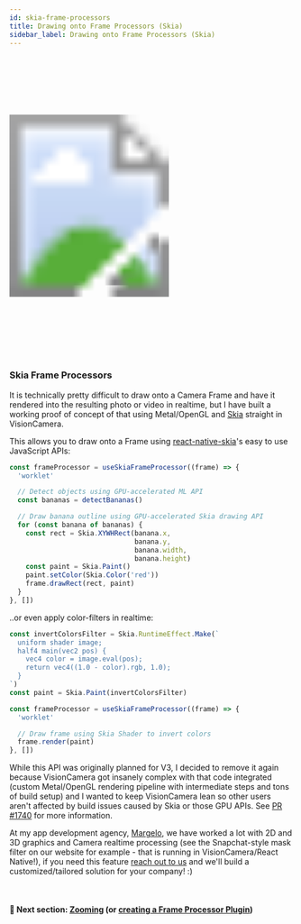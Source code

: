 ```yaml
---
id: skia-frame-processors
title: Drawing onto Frame Processors (Skia)
sidebar_label: Drawing onto Frame Processors (Skia)
---
```



<div>
  <svg xmlns="http://www.w3.org/2000/svg" width="283" height="535" style={{ float: 'right' }}>
    <image href={useBaseUrl("img/demo_drawing.mp4")} x="18" y="33" width="247" height="469"  />
    <image href={useBaseUrl("img/frame.png")} width="283" height="535" />
  </svg>
</div>

### Skia Frame Processors

It is technically pretty difficult to draw onto a Camera Frame and have it rendered into the resulting photo or video in realtime, but I have built a working proof of concept of that using Metal/OpenGL and [Skia](https://skia.org) straight in VisionCamera.

This allows you to draw onto a Frame using [react-native-skia](https://shopify.github.io/react-native-skia/)'s easy to use JavaScript APIs:

```ts
const frameProcessor = useSkiaFrameProcessor((frame) => {
  'worklet'

  // Detect objects using GPU-accelerated ML API
  const bananas = detectBananas()

  // Draw banana outline using GPU-accelerated Skia drawing API
  for (const banana of bananas) {
    const rect = Skia.XYWHRect(banana.x,
                               banana.y,
                               banana.width,
                               banana.height)
    const paint = Skia.Paint()
    paint.setColor(Skia.Color('red'))
    frame.drawRect(rect, paint)
  }
}, [])
```

..or even apply color-filters in realtime:

```ts
const invertColorsFilter = Skia.RuntimeEffect.Make(`
  uniform shader image;
  half4 main(vec2 pos) {
    vec4 color = image.eval(pos);
    return vec4((1.0 - color).rgb, 1.0);
  }
`)
const paint = Skia.Paint(invertColorsFilter)

const frameProcessor = useSkiaFrameProcessor((frame) => {
  'worklet'

  // Draw frame using Skia Shader to invert colors
  frame.render(paint)
}, [])
```

While this API was originally planned for V3, I decided to remove it again because VisionCamera got insanely complex with that code integrated (custom Metal/OpenGL rendering pipeline with intermediate steps and tons of build setup) and I wanted to keep VisionCamera lean so other users aren't affected by build issues caused by Skia or those GPU APIs. See [PR #1740](https://github.com/mrousavy/react-native-vision-camera/pull/1740) for more information.

At my app development agency, [Margelo](https://margelo.io), we have worked a lot with 2D and 3D graphics and Camera realtime processing (see the Snapchat-style mask filter on our website for example - that is running in VisionCamera/React Native!), if you need this feature [reach out to us](https://margelo.io#contact) and we'll build a customized/tailored solution for your company! :)

<br />

#### 🚀 Next section: [Zooming](/docs/guides/zooming) (or [creating a Frame Processor Plugin](/docs/guides/frame-processors-plugins-overview))
